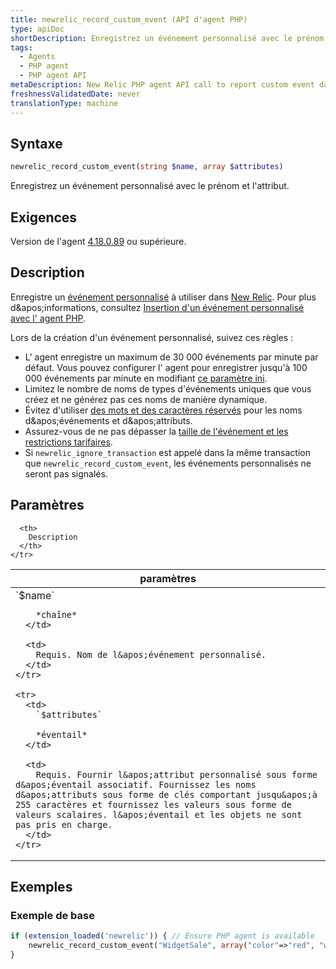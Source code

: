 ```yaml
---
title: newrelic_record_custom_event (API d'agent PHP)
type: apiDoc
shortDescription: Enregistrez un événement personnalisé avec le prénom et l'attribut.
tags:
  - Agents
  - PHP agent
  - PHP agent API
metaDescription: New Relic PHP agent API call to report custom event data to New Relic.
freshnessValidatedDate: never
translationType: machine
---
```


## Syntaxe

```php
newrelic_record_custom_event(string $name, array $attributes)
```

Enregistrez un événement personnalisé avec le prénom et l&apos;attribut.

## Exigences

Version de l&apos;agent [4.18.0.89](/docs/release-notes/agent-release-notes/php-release-notes/php-agent-418089) ou supérieure.

## Description

Enregistre un [événement personnalisé](/docs/using-new-relic/welcome-new-relic/getting-started/glossary#custom%20event) à utiliser dans [New Relic](/docs/insights/new-relic-insights/understanding-insights/new-relic-insights). Pour plus d&amp;apos;informations, consultez [Insertion d&apos;un événement personnalisé avec l&apos; agent PHP](/docs/insights/new-relic-insights/adding-querying-data/inserting-custom-events-new-relic-agents#php-att).

<Callout variant="tip">
  Lors de la création d&apos;un événement personnalisé, suivez ces règles :

  * L&apos; agent enregistre un maximum de 30 000 événements par minute par défaut. Vous pouvez configurer l&apos; agent pour enregistrer jusqu&apos;à 100 000 événements par minute en modifiant [ce paramètre ini](/docs/apm/agents/php-agent/configuration/php-agent-configuration/#inivar-custom-events-maxsamples).
  * Limitez le nombre de noms de types d&apos;événements uniques que vous créez et ne générez pas ces noms de manière dynamique.
  * Évitez d&apos;utiliser [des mots et des caractères réservés](/docs/data-apis/custom-data/custom-events/data-requirements-limits-custom-event-data/#reserved-words) pour les noms d&amp;apos;événements et d&amp;apos;attributs.
  * Assurez-vous de ne pas dépasser la [taille de l&apos;événement et les restrictions tarifaires](/docs/data-apis/custom-data/custom-events/data-requirements-limits-custom-event-data/).
  * Si `newrelic_ignore_transaction` est appelé dans la même transaction que `newrelic_record_custom_event`, les événements personnalisés ne seront pas signalés.
</Callout>

## Paramètres

<table>
  <thead>
    <tr>
      <th width="25%">
        paramètres
      </th>

      <th>
        Description
      </th>
    </tr>
  </thead>

  <tbody>
    <tr>
      <td>
        `$name`

        *chaîne*
      </td>

      <td>
        Requis. Nom de l&apos;événement personnalisé.
      </td>
    </tr>

    <tr>
      <td>
        `$attributes`

        *éventail*
      </td>

      <td>
        Requis. Fournir l&apos;attribut personnalisé sous forme d&apos;éventail associatif. Fournissez les noms d&apos;attributs sous forme de clés comportant jusqu&apos;à 255 caractères et fournissez les valeurs sous forme de valeurs scalaires. l&apos;éventail et les objets ne sont pas pris en charge.
      </td>
    </tr>
  </tbody>
</table>

## Exemples

### Exemple de base

```php
if (extension_loaded('newrelic')) { // Ensure PHP agent is available
    newrelic_record_custom_event("WidgetSale", array("color"=>"red", "weight"=>12.5));
}
```